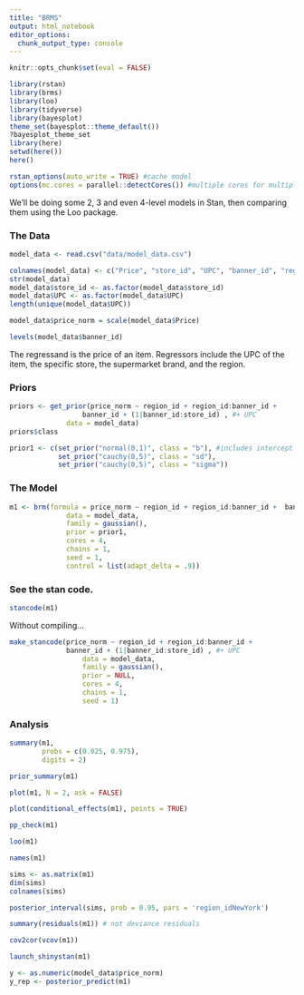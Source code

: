 ```yaml
---
title: "BRMS"
output: html_notebook
editor_options: 
  chunk_output_type: console
---
```


```r
knitr::opts_chunk$set(eval = FALSE)
```

```r
library(rstan)
library(brms)
library(loo)
library(tidyverse)
library(bayesplot)
theme_set(bayesplot::theme_default())
?bayesplot_theme_set
library(here)
setwd(here())
here()
```

```r
rstan_options(auto_write = TRUE) #cache model
options(mc.cores = parallel::detectCores()) #multiple cores for multiple chains
```


We'll be doing some 2, 3 and even 4-level models in Stan, then comparing them using the Loo package.

### The Data


```r
model_data <- read.csv("data/model_data.csv")
```


```r
colnames(model_data) <- c("Price", "store_id", "UPC", "banner_id", "region_id")
str(model_data)
model_data$store_id <- as.factor(model_data$store_id)
model_data$UPC <- as.factor(model_data$UPC)
length(unique(model_data$UPC))
```

```r
model_data$price_norm = scale(model_data$Price)
```

```r
levels(model_data$banner_id)
```

The regressand is the price of an item. Regressors include the UPC of the item, the specific store, the supermarket brand, and the region.

### Priors

```r
priors <- get_prior(price_norm ~ region_id + region_id:banner_id + 
                  banner_id + (1|banner_id:store_id) , #+ UPC
              data = model_data)
priors$class
```

```r
prior1 <- c(set_prior("normal(0,1)", class = "b"), #includes intercept I think...
            set_prior("cauchy(0,5)", class = "sd"),
            set_prior("cauchy(0,5)", class = "sigma"))
```


### The Model

```r
m1 <- brm(formula = price_norm ~ region_id + region_id:banner_id +  banner_id + (1|banner_id:store_id) -1 , #+ UPC
              data = model_data, 
              family = gaussian(),
              prior = prior1,
              cores = 4,
              chains = 1,
              seed = 1,
              control = list(adapt_delta = .9))
```

### See the stan code.

```r
stancode(m1)
```

Without compiling...

```r
make_stancode(price_norm ~ region_id + region_id:banner_id + 
              banner_id + (1|banner_id:store_id) , #+ UPC
                  data = model_data, 
                  family = gaussian(),
                  prior = NULL,
                  cores = 4,
                  chains = 1,
                  seed = 1)
```

### Analysis

```r
summary(m1, 
        probs = c(0.025, 0.975),
        digits = 2)
```

```r
prior_summary(m1)
```

```r
plot(m1, N = 2, ask = FALSE)
```

```r
plot(conditional_effects(m1), points = TRUE) 
```

```r
pp_check(m1)
```

```r
loo(m1)
```


```r
names(m1)
```

```r
sims <- as.matrix(m1)
dim(sims)
colnames(sims)
```

```r
posterior_interval(sims, prob = 0.95, pars = 'region_idNewYork')
```


```r
summary(residuals(m1)) # not deviance residuals
```

```r
cov2cor(vcov(m1))
```

```r
launch_shinystan(m1)
```

```r
y <- as.numeric(model_data$price_norm)
y_rep <- posterior_predict(m1)
```

